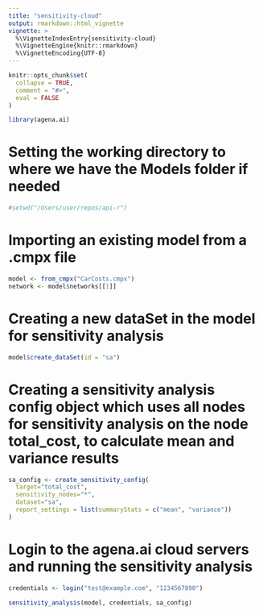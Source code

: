 ---
title: "sensitivity-cloud"
output: rmarkdown::html_vignette
vignette: >
  %\VignetteIndexEntry{sensitivity-cloud}
  %\VignetteEngine{knitr::rmarkdown}
  %\VignetteEncoding{UTF-8}
---

```{r, include = FALSE}
knitr::opts_chunk$set(
  collapse = TRUE,
  comment = "#>",
  eval = FALSE
)
```

```{r setup}
library(agena.ai)
```

# Setting the working directory to where we have the Models folder if needed

```{r}
#setwd("/Users/user/repos/api-r")
```

# Importing an existing model from a .cmpx file

```{r}
model <- from_cmpx("CarCosts.cmpx")
network <- model$networks[[1]]
```

# Creating a new dataSet in the model for sensitivity analysis

```{r}
model$create_dataSet(id = "sa")
```

# Creating a sensitivity analysis config object which uses all nodes for sensitivity analysis on the node total_cost, to calculate mean and variance results

```{r}
sa_config <- create_sensitivity_config(
  target="total_cost",
  sensitivity_nodes="*",
  dataset="sa",
  report_settings = list(summaryStats = c("mean", "variance"))
)
```

# Login to the agena.ai cloud servers and running the sensitivity analysis

```{r}
credentials <- login("test@example.com", "1234567890")

sensitivity_analysis(model, credentials, sa_config)
```
